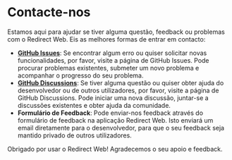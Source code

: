 # Contacte-nos

Estamos aqui para ajudar se tiver alguma questão, feedback ou problemas com o Redirect Web. Eis as melhores formas de entrar em contacto:

- **[GitHub Issues](https://github.com/mshibanami/RedirectWeb/issues)**: Se encontrar algum erro ou quiser solicitar novas funcionalidades, por favor, visite a página de GitHub Issues. Pode procurar problemas existentes, submeter um novo problema e acompanhar o progresso do seu problema.
- **[GitHub Discussions](https://github.com/mshibanami/RedirectWeb/discussions)**: Se tiver alguma questão ou quiser obter ajuda do desenvolvedor ou de outros utilizadores, por favor, visite a página de GitHub Discussions. Pode iniciar uma nova discussão, juntar-se a discussões existentes e obter ajuda da comunidade.
- **Formulário de Feedback**: Pode enviar-nos feedback através do formulário de feedback na aplicação Redirect Web. Isto enviará um email diretamente para o desenvolvedor, para que o seu feedback seja mantido privado de outros utilizadores.

Obrigado por usar o Redirect Web! Agradecemos o seu apoio e feedback.